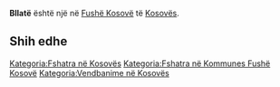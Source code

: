 {{Fshat në 
 | Emri                = Bllatë
 | EmriAlt                = 
 | NAME_SHORT_FORM=      
 | NAME_GENERIC=      
 | NAME_SORT_NAME_RO=      BLLATE
 | FULL_NAME_RO = Bllatë
 | FULL_NAME_ND_RO=Bllate
 | SORT_NAME_RG=BLLATE
 | FULL_NAME_RG=Bllatë
 | FULL_NAME_ND_RG=Bllate
 | SRP_NAME_SHORT_FORM=      
 | SRP_NAME_GENERIC=      
 | SRP_NAME_SORT_NAME_RO=      
 | SRP_FULL_NAME_RO = 
 | SRP_FULL_NAME_ND_RO=
 | SRP_SORT_NAME_RG=
 | SRP_FULL_NAME_RG=
 | SRP_FULL_NAME_ND_RG=
 | Emri (Rasa dhanore) = 
 | Figura              = 
 | Shteti              = Kosovo
 | Komuna              = Fushë Kosovë
 | Kodi postar         = 
 | Sipërfaqja          = 

 | Popullsia           = 

 | Regj. i popullsisë  = 
 | Dend. e popullsisë  = 
 | Faqja zyrtare       = 
 <!--- Koordinatat ----> 
 | Gjerësia            = 42.542222
 | Gjatësia            = 21.645
 | Lartësia            = 
}}
'''Bllatë''' është një [[]] në [[Fushë Kosovë]] të [[Kosovës]].

<!-- == Gjeografia == -->
<!-- == Historia == -->
<!-- == Demografia == -->
== Shih edhe ==
{{Komuna Fushë Kosovë}}
{{Kosovo-Administrata-Cung}}

[[Kategoria:Fshatra në Kosovës]]
[[Kategoria:Fshatra në Kommunes Fushë Kosovë]]
[[Kategoria:Vendbanime në Kosovës]]